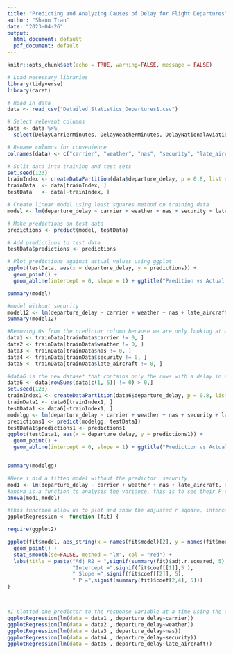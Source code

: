---
title: "Predicting and Analyzing Causes of Delay for Flight Departures"
author: "Shaun Tran"
date: "2023-04-26"
output:
  html_document: default
  pdf_document: default
---

```{r setup, include=FALSE}
knitr::opts_chunk$set(echo = TRUE, warning=FALSE, message = FALSE)
```


```{r}
# Load necessary libraries
library(tidyverse)
library(caret)

# Read in data
data <- read_csv("Detailed_Statistics_Departures1.csv")

# Select relevant columns
data <- data %>%
  select(DelayCarrierMinutes, DelayWeatherMinutes, DelayNationalAviationSystemMinutes, DelaySecurityMinutes, DelayLateAircraftArrivalMinutes, DestinationAirport, DeparturedelayMinutes)

# Rename columns for convenience
colnames(data) <- c("carrier", "weather", "nas", "security", "late_aircraft", "destination", "departure_delay")


```

```{r}
# Split data into training and test sets
set.seed(123)
trainIndex <- createDataPartition(data$departure_delay, p = 0.8, list = FALSE)
trainData  <- data[trainIndex, ]
testData   <- data[-trainIndex, ]
```

```{r}
# Create linear model using least squares method on training data
model <- lm(departure_delay ~ carrier + weather + nas + security + late_aircraft, data = trainData)

# Make predictions on test data
predictions <- predict(model, testData)

# Add predictions to test data
testData$predictions <- predictions

# Plot predictions against actual values using ggplot
ggplot(testData, aes(x = departure_delay, y = predictions)) +
  geom_point() +
  geom_abline(intercept = 0, slope = 1) + ggtitle("Predition vs Actual Departure Time")

summary(model)
```

```{r}
#model without security
model12 <- lm(departure_delay ~ carrier + weather + nas + late_aircraft, data = trainData)
summary(model12)
```

```{r}
#Removing 0s from the predictor column because we are only looking at when there is a delay in the factors.
data1 <- trainData[trainData$carrier != 0, ] 
data2 <- trainData[trainData$weather != 0, ]
data3 <- trainData[trainData$nas != 0, ]
data4 <- trainData[trainData$security != 0, ]
data5 <- trainData[trainData$late_aircraft != 0, ]
```

```{r}
#data6 is the new dataset that contains only the rows with a delay in at least one predictor
data6 <- data[rowSums(data[c(1, 5)] != 0) > 0,]
set.seed(123)
trainIndex1 <- createDataPartition(data6$departure_delay, p = 0.8, list = FALSE)
trainData1 <- data6[trainIndex1, ]
testData1 <- data6[-trainIndex1, ]
modelgg <- lm(departure_delay ~ carrier + weather + nas + security + late_aircraft, data = trainData1)
predictions1 <- predict(modelgg, testData1)
testData1$predictions1 <- predictions1
ggplot(testData1, aes(x = departure_delay, y = predictions1)) +
  geom_point() +
  geom_abline(intercept = 0, slope = 1) + ggtitle("Prediction vs Actual Departure Time with New Dataset")


summary(modelgg)
```


```{r}
#Here i did a fitted model without the predictor  security 
mod1 <- lm(departure_delay ~ carrier + weather + nas + late_aircraft, data = trainData)
#anova is a function to analysis the variance, this is to see their F-statistic and P value. 
anova(mod1,model)
```



```{r}
#this function allow us to plot and show the adjusted r square, intercept, slope and p value
ggplotRegression <- function (fit) {

require(ggplot2)

ggplot(fit$model, aes_string(x = names(fit$model)[2], y = names(fit$model)[1])) + 
  geom_point() +
  stat_smooth(se=FALSE, method = "lm", col = "red") +
  labs(title = paste("Adj R2 = ",signif(summary(fit)$adj.r.squared, 5),
                     "Intercept =",signif(fit$coef[[1]],5 ),
                     " Slope =",signif(fit$coef[[2]], 5),
                     " P =",signif(summary(fit)$coef[2,4], 5)))
}



#I plotted one predictor to the response variable at a time using the dataset that i cleaned.
ggplotRegression(lm(data = data1 , departure_delay~carrier))
ggplotRegression(lm(data = data2 , departure_delay~weather))
ggplotRegression(lm(data = data3 , departure_delay~nas))
ggplotRegression(lm(data = data4 , departure_delay~security))
ggplotRegression(lm(data = data5 , departure_delay~late_aircraft))
```


